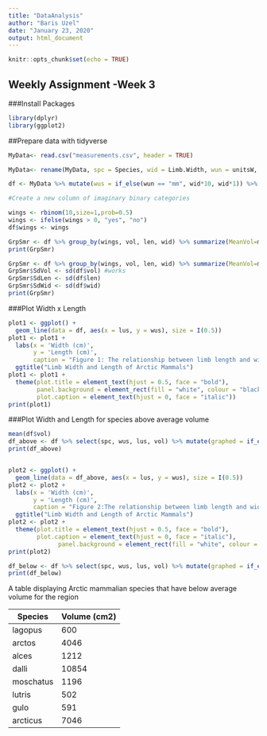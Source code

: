 ```yaml
---
title: "DataAnalysis"
author: "Baris Uzel"
date: "January 23, 2020"
output: html_document
---
```


```r
knitr::opts_chunk$set(echo = TRUE)
```
## Weekly Assignment -Week 3


###Install Packages 

```r
library(dplyr)
library(ggplot2)


```
##Prepare data with tidyverse
```r
MyData<- read.csv("measurements.csv", header = TRUE)

MyData<- rename(MyData, spc = Species, wid = Limb.Width, wun = unitsW, len = Limb.Length, lun = unitsL)

df <- MyData %>% mutate(wus = if_else(wun == "mm", wid*10, wid*1)) %>% mutate(lus = if_else(lun == "mm", len*10, len*1)) %>% mutate(vol = wus*lus)

#Create a new column of imaginary binary categories

wings <- rbinom(10,size=1,prob=0.5) 
wings <- ifelse(wings > 0, "yes", "no")
df$wings <- wings

GrpSmr <- df %>% group_by(wings, vol, len, wid) %>% summarize(MeanVol=mean(vol), MeanLen=mean(len), MeanWid=mean(wid), SdV=sd(vol), SdL=sd(len), SdW=sd(wid)) #Nan Values received
print(GrpSmr)

GrpSmr <- df %>% group_by(wings, vol, len, wid) %>% summarize(MeanVol=mean(vol), MeanLen=mean(len), MeanWid=mean(wid))
GrpSmr$SdVol <- sd(df$vol) #works
GrpSmr$SdLen <- sd(df$len) 
GrpSmr$SdWid <- sd(df$wid)
print(GrpSmr)
```



###Plot Width x Length
```r
plot1 <- ggplot() +
  geom_line(data = df, aes(x = lus, y = wus), size = I(0.5))
plot1 <- plot1 +
  labs(x = 'Width (cm)',
       y = 'Length (cm)',
       caption = "Figure 1: The relationship between limb length and width for above-average Arctic Mammals" ) +
  ggtitle("Limb Width and Length of Arctic Mammals") 
plot1 <- plot1 + 
  theme(plot.title = element_text(hjust = 0.5, face = "bold"), 
        panel.background = element_rect(fill = "white", colour = "black", size = 0.5, linetype = "solid"),
        plot.caption = element_text(hjust = 0, face = "italic"))
print(plot1)
```

###Plot Width and Length for species above average volume
```r
mean(df$vol)
df_above <- df %>% select(spc, wus, lus, vol) %>% mutate(graphed = if_else(vol> mean(vol), "yes", "no")) %>% filter(graphed == "yes")
print(df_above)


plot2 <- ggplot() +
  geom_line(data = df_above, aes(x = lus, y = wus), size = I(0.5))
plot2 <- plot2 +
  labs(x = 'Width (cm)',
       y = 'Length (cm)',
       caption = "Figure 2:The relationship between limb length and width for above-average Arctic Mammals" ) +
  ggtitle("Limb Width and Length of Arctic Mammals") 
plot2 <- plot2 + 
  theme(plot.title = element_text(hjust = 0.5, face = "bold"),
        plot.caption = element_text(hjust = 0, face = "italic"),
              panel.background = element_rect(fill = "white", colour = "black", size = 0.5, linetype = "solid"))
print(plot2)
```

```r
df_below <- df %>% select(spc, wus, lus, vol) %>% mutate(graphed = if_else(vol> mean(vol), "yes", "no")) %>% filter(graphed == "no")
print(df_below)
```



A table displaying Arctic mammalian species that have below average volume for the region


Species| Volume (cm2)|
----|----|
lagopus|600|
arctos|4046|
alces|1212|
dalli|10854|
moschatus|1196|
lutris|502|
gulo|591|
arcticus|7046|

